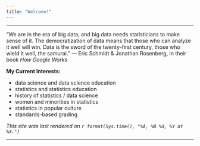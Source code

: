 ```yaml
---
title: "Welcome!"
---
```


* * * 

"We are in the era of big data, and big data needs statisticians to make sense of it. The democratization of data means that those who can analyze it well will win. Data is the sword of the twenty-first century, those who wield it well, the samurai." --- Eric Schmidt & Jonathan Rosenberg, in their book *How Google Works*

**My Current Interests:**

* data science and data science education
* statistics and statistics education
* history of statistics / data science
* women and minorities in statistics
* statistics in popular culture
* standards-based grading

*This site was last rendered on `r format(Sys.time(), "%A, %B %d, %Y at %X.")`*


* * *
